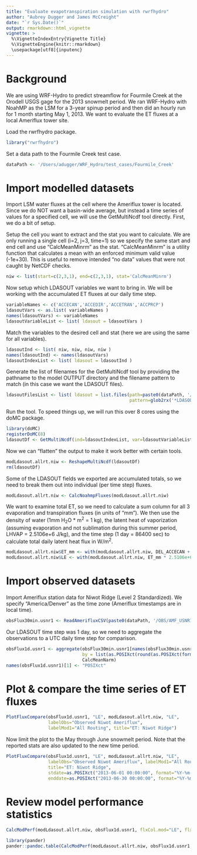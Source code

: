 ```yaml
---
title: "Evaluate evapotranspiration simulation with rwrfhydro"
author: "Aubrey Dugger and James McCreight"
date: "`r Sys.Date()`"
output: rmarkdown::html_vignette
vignette: >
  %\VignetteIndexEntry{Vignette Title}
  %\VignetteEngine{knitr::rmarkdown}
  \usepackage[utf8]{inputenc}
---
```


# Background
We are using WRF-Hydro to predict streamflow for Fourmile Creek at the Orodell USGS gage for the 2013 snowmelt period. We ran WRF-Hydro with NoahMP as the LSM for a 3-year spinup period and then did an hourly run for 1 month starting May 1, 2013. We want to evaluate the ET fluxes at a local Ameriflux tower site.

Load the rwrfhydro package. 
```r
library("rwrfhydro")
```

Set a data path to the Fourmile Creek test case.
```r
dataPath <- '/Users/adugger/WRF_Hydro/test_cases/Fourmile_Creek'
```


# Import modelled datasets

Import LSM water fluxes at the cell where the Ameriflux tower is located. Since we do NOT want a basin-wide average, but instead a time series of values for a specified cell, we will use the GetMultiNcdf tool directly. First, we do a bit of setup.

Setup the cell you want to extract and the stat you want to calculate. We are only running a single cell (i=2, j=3, time=1) so we specify the same start and end cell and use "CalcMeanMinrm" as the stat. "CalcMeanMinrm" is a utility function that calculates a mean with an enforced minimum valid value (-1e+30). This is useful to remove intended "no data" values that were not caught by NetCDF checks.

```r
niw <- list(start=c(2,3,1), end=c(2,3,1), stat='CalcMeanMinrm')
```

Now setup which LDASOUT variables we want to bring in. We will be working with the accumulated ET fluxes at our daily time step.
```r
variableNames <- c('ACCECAN','ACCEDIR','ACCETRAN','ACCPRCP') 
ldasoutVars <- as.list( variableNames ) 
names(ldasoutVars) <- variableNames
ldasoutVariableList <- list( ldasout = ldasoutVars )
```

Match the variables to the desired cell and stat (here we are using the same for all variables).
```r
ldasoutInd <- list( niw, niw, niw, niw )
names(ldasoutInd) <- names(ldasoutVars)
ldasoutIndexList <- list( ldasout = ldasoutInd )
```

Generate the list of filenames for the GetMultiNcdf tool by providing the pathname to the model OUTPUT directory and the filename pattern to match (in this case we want the LDASOUT files).
```r
ldasoutFilesList <- list( ldasout = list.files(path=paste0(dataPath, '/OUTPUT_ALLRT'), 
                                               pattern=glob2rx('*LDASOUT*'), full.names=TRUE))
```

Run the tool. To speed things up, we will run this over 8 cores using the doMC package.
```r
library(doMC)
registerDoMC(8)
ldasoutDf <- GetMultiNcdf(ind=ldasoutIndexList, var=ldasoutVariableList, files=ldasoutFilesList, parallel=T )
```

Now we can "flatten" the output to make it work better with certain tools.
```r
modLdasout.allrt.niw <- ReshapeMultiNcdf(ldasoutDf)
rm(ldasoutDf)
```

Some of the LDASOUT fields we exported are accumulated totals, so we need to break them out into individual (per time step) fluxes.
```r
modLdasout.allrt.niw <- CalcNoahmpFluxes(modLdasout.allrt.niw)
```

We want to examine total ET, so we need to calculate a sum column for all 3 evaporation and transpiration fluxes (in units of "mm"). We then use the density of water (1mm H<sub>2</sub>O * m<sup>2</sup> = 1 kg), the latent heat of vaporization (assuming evaporation and not sublimation during this summer period, LHVAP = 2.5106e+6 J/kg), and the time step (1 day = 86400 sec) to calculate total daily latent heat flux in W/m<sup>2</sup>.
```r
modLdasout.allrt.niw$ET_mm <- with(modLdasout.allrt.niw, DEL_ACCECAN + DEL_ACCETRAN + DEL_ACCEDIR)
modLdasout.allrt.niw$LE <- with(modLdasout.allrt.niw, ET_mm * 2.5106e+6 / 86400)
```

# Import observed datasets

Import Ameriflux station data for Niwot Ridge (Level 2 Standardized). We specify "America/Denver" as the time zone (Ameriflux timestamps are in local time).
```r
obsFlux30min.usnr1 <- ReadAmerifluxCSV(paste0(dataPath, '/OBS/AMF_USNR1_2013_L2_GF_V008.csv'), "America/Denver")
```

Our LDASOUT time step was 1 day, so we need to aggregate the observations to a UTC daily time step for comparison.
```r
obsFlux1d.usnr1 <- aggregate(obsFlux30min.usnr1[names(obsFlux30min.usnr1) != c("POSIXct")], 
                             by = list(as.POSIXct(round(as.POSIXct(format(obsFlux30min.usnr1$POSIXct, tz="UTC"), tz="UTC"), "days"))), 
                             CalcMeanNarm)
names(obsFlux1d.usnr1)[1] <- "POSIXct"
```


# Plot & compare the time series of ET fluxes

```r
PlotFluxCompare(obsFlux1d.usnr1, "LE", modLdasout.allrt.niw, "LE", 
                labelObs="Observed Niwot Ameriflux", 
                labelMod1="All Routing", title="ET: Niwot Ridge")
```

Now limit the plot to the May through June snowmelt period. Note that the reported stats are also updated to the new time period.
```r
PlotFluxCompare(obsFlux1d.usnr1, "LE", modLdasout.allrt.niw, "LE", 
                labelObs="Observed Niwot Ameriflux", labelMod1="All Routing", 
                title="ET: Niwot Ridge",  
                stdate=as.POSIXct("2013-06-01 00:00:00", format="%Y-%m-%d %H:%M:%S", tz="UTC"), 
                enddate=as.POSIXct("2013-06-30 00:00:00", format="%Y-%m-%d %H:%M:%S", tz="UTC"))
```


# Review model performance statistics

```r
CalcModPerf(modLdasout.allrt.niw, obsFlux1d.usnr1, flxCol.mod="LE", flxCol.obs="LE")
```

```r
library(pander)
pander::pandoc.table(CalcModPerf(modLdasout.allrt.niw, obsFlux1d.usnr1, flxCol.mod="LE", flxCol.obs="LE"),split.table=Inf)
```
